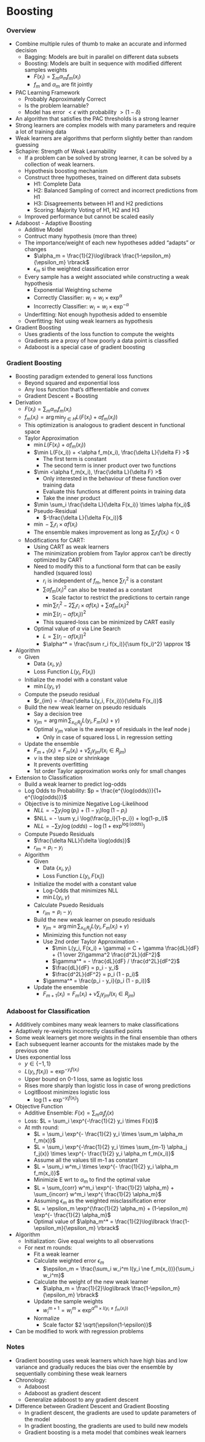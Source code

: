 # Boosting

### Overview

- Combine multiple rules of thumb to make an accurate and informed decision
    - Bagging: Models are buit in parallel on different data subsets
    - Boosting: Models are built in sequence with modified different samples weights
        - $F(x_i) = \sum_m \alpha_m f_m(x_i)$ 
        - $f_m$ and $\alpha_m$ are fit jointly
- PAC Learning Framework
    - Probably Approximately Correct
    - Is the problem learnable?
    - Model has error $< \epsilon$ with probability $> (1 -\delta)$
- An algorithm that satisfies the PAC thresholds is a strong learner
- Strong learners are complex models with many parameters and require a lot of training data
- Weak learners are algorithms that perform slightly better than random guessing
- Schapire: Strength of Weak Learnability
    - If a problem can be solved by strong learner, it can be solved by a collection of weak learners. 
    - Hypothesis boosting mechanism 
    - Construct three hypotheses, trained on different data subsets
        - H1: Complete Data
        - H2: Balanced Sampling of correct and incorrect predictions from H1
        - H3: Disagreements between H1 and H2 predictions
        - Scoring: Majority Voting of H1, H2 and H3
    - Improved performance but cannot be scaled easily
- Adaboost - Adaptive Boosting
    - Additive Model 
    - Contruct many hypothesis (more than three)
    - The importance/weight of each new hypotheses added "adapts" or changes
        - $\alpha_m = \frac{1}{2}\log\lbrack \frac{1-\epsilon_m}{\epsilon_m} \rbrack$ 
        - $\epsilon_m$ si the weighted classification error
    - Every sample has a weight associated while constructing a weak hypothesis
        - Exponential Weighting scheme
        - Correctly Classifier: $w_i = w_i \times \exp^{\alpha}$
        - Incorrectly Classifier: $w_i = w_i \times \exp^{-\alpha}$
    - Underfitting: Not enough hypothesis added to ensemble
    - Overfitting: Not using weak learners as hypothesis
- Gradient Boosting
    - Uses gradients of the loss function to compute the weights
    - Gradients are a proxy of how poorly a data point is classified
    - Adaboost is a special case of gradient boosting

### Gradient Boosting
- Boosting paradigm extended to general loss functions 
    - Beyond squared and exponential loss
    - Any loss function that's differentiable and convex
    - Gradient Descent + Boosting
- Derivation
    - $F(x_i) = \sum_m \alpha_m f_m(x_i)$
    - $f_m(x_i) = \arg \min_{f \in H} L(F(x_i) + \alpha f_m(x_i))$
    - This optimization is analogous to gradient descent in functional space
    - Taylor Approximation
        - $\min L(F(x_i) + \alpha f_m(x_i))$
        - $\min L(F(x_i)) + <\alpha f_m(x_i), \frac{\delta L}{\delta F} >$
            - The first term is constant
            - The second term is inner product over two functions
        - $\min <\alpha f_m(x_i), \frac{\delta L}{\delta F} >$
            - Only interested in the behaviour of these function over training data
            - Evaluate this functions at different points in training data
            - Take the inner product
        - $\min \sum_i \frac{\delta L}{\delta F(x_i)} \times \alpha f(x_i)$
        - Pseudo-Residual
            -  $-\frac{\delta L}{\delta F(x_i)}$
        - $\min - \sum_i r_i \times \alpha f(x_i)$
        - The ensemble makes improvement as long as $\sum_i r_i f(x_i) < 0$
    - Modifications for CART:
        - Using CART as weak learners 
        - The minimization problem from Taylor approx can't be directly optimized by  CART 
        - Need to modify this to a functional form that can be easily handled (squared loss)
            - $r_i$ is independent of $f_m$, hence $\sum r_i ^2$ is a constant
            - $\sum \alpha f_m (x_i) ^2$ can also be treated as a constant
                - Scale factor to restrict the predictions to certain range
            - $\min  \sum r_i ^2 -2 \sum_i r_i \times \alpha f(x_i) + \sum \alpha f_m (x_i) ^2$
            - $\min \sum (r_i  - \alpha f(x_i))^2$
            - This squared-loss can be minimized by CART easily
        - Optimal value of $\alpha$ via Line Search
            - $L = \sum (r_i  - \alpha f(x_i))^2$
            - $\alpha^* = \frac{\sum r_i f(x_i)}{\sum f(x_i)^2} \approx 1$
- Algorithm
    - Given 
        - Data $\lbrace x_i, y_i \rbrace$
        - Loss Function $L(y_i, F(x_i))$
    - Initialize the model with a constant value 
        -  $\min L(y_i, \gamma)$
    -  Compute the pseudo residual
        - $r_{im} = -\frac{\delta L(y_i, F(x_i))}{\delta F(x_i)}$   
    - Build the new weak learner on pseudo residuals
        - Say a decision tree 
        - $\gamma_{jm} = \arg\min \sum_{x_\in R_{ij}} L(y_i, F_m(x_i) + \gamma)$
        - Optimal $\gamma_{jm}$ value is the average of residuals in the leaf node j 
            - Only in case of squared loss L in regression setting 
    - Update the ensemble
        - $F_{m+1}(x_i) = F_m(x_i) + \nu \sum_j \gamma_{jm} I(x_i \in R_{jm})$ 
        - $\nu$ is the step size or shrinkage
        - It prevents overfitting
        - 1st order Taylor approximation works only for small changes
- Extension to Classification
    - Build a weak learner to predict log-odds
    - Log Odds to Probability: $p = \frac{e^{\log(odds)}}{1+ e^{\log(odds)}}$  
    - Objective is to minimize Negative Log-Likelihood
        - $NLL = - \sum y_i \log(p_i) + (1 - y_i) \log(1-p_i)$
        - $NLL = - \sum y_i \log(\frac{p_i}{1-p_i}) + log(1-p_i)$
        - $NLL = - \sum  y_i \log(odds) - \log(1 + \exp^{\log(odds)})$
    - Compute Psuedo Residuals
        - $\frac{\delta NLL}{\delta \log(odds)}$ 
        - $r_{im} = p_i - y_i$
    - Algorithm
        - Given 
            - Data $\lbrace x_i, y_i \rbrace$
            - Loss Function $L(y_i, F(x_i))$
        - Initialize the model with a constant value 
            - Log-Odds that minimizes NLL 
            - $\min L(y_i, \gamma)$
        - Calculate Psuedo Residuals
            - $r_{im} = p_i - y_i$ 
        - Build the new weak learner on pseudo residuals
            -  $\gamma_{jm} = \arg \min \sum_{x_\in R_{ij}} L(y_i, F_m(x_i) + \gamma)$
            -  Minimizing this function not easy
            -  Use 2nd order Taylor Approximation                - 
                -  $\min L(y_i, F(x_i) + \gamma) = C + \gamma \frac{dL}{dF} + {1 \over 2}\gamma^2 \frac{d^2L}{dF^2}$
                - $\gamma^* = - \frac{dL}{dF} / \frac{d^2L}{dF^2}$
                - $\frac{dL}{dF} = p_i - y_i$
                - $\frac{d^2L}{dF^2}  = p_i (1 - p_i)$
            - $\gamma^* = \frac{p_i - y_i}{p_i (1 - p_i)}$
        - Update the ensemble
            - $F_{m+1}(x_i) = F_m(x_i) + \nu \sum_j \gamma_{jm} I(x_i \in R_{jm})$ 

### Adaboost for Classification 
- Additively combines many weak learners to make classifications
- Adaptively re-weights incorrectly classified points
- Some weak learners get more weights in the final ensemble than others
- Each subsequent learner accounts for the mistakes made by the previous one
- Uses exponential loss
    -  $y \in \{-1,1\}$
    -  $L(y_i, f(x_i)) = \exp^{-y_i f(x_i)}$
    -  Upper bound on 0-1 loss, same as logistic loss
    -  Rises more sharply than logistic loss in case of wrong predictions
    -  LogitBoost minimizes logistic loss
        - $\log(1 + \exp^{-y_i f(x_i)})$   
- Objective Function
    - Additive Ensemble: $F(x) = \sum_m \alpha_j f_j(x)$
    - Loss: $L = \sum_i \exp^{-\frac{1}{2} y_i \times F(x)}$
    - At mth round:
        - $L = \sum_i \exp^{- \frac{1}{2} y_i \times \sum_m \alpha_m f_m(x)}$
        - $L = \sum_i \exp^{-\frac{1}{2} y_i \times \sum_{m-1} \alpha_j f_j(x)} \times \exp^{- \frac{1}{2} y_i \alpha_m f_m(x_i)}$
        - Assume all the values till m-1 as constant
        - $L = \sum_i w^m_i \times \exp^{- \frac{1}{2} y_i \alpha_m f_m(x_i)}$
        - Minimizie E wrt to $\alpha_m$ to find the optimal value
        - $L = \sum_{corr} w^m_i \exp^{- \frac{1}{2} \alpha_m} + \sum_{incorr}  w^m_i \exp^{ \frac{1}{2} \alpha_m}$
        - Assuming $\epsilon_m$ as the weighted misclassification error
        - $L = \epsilon_m  \exp^{\frac{1}{2} \alpha_m} + (1-\epsilon_m) \exp^{- \frac{1}{2} \alpha_m}$
        - Optimal value of $\alpha_m^* = \frac{1}{2}\log\lbrack \frac{1-\epsilon_m}{\epsilon_m} \rbrack$
- Algorithm
    - Initialization: Give equal weights to all observations 
    - For next m rounds:
        - Fit a weak learner
        - Calculate weighted error $\epsilon_m$
            - $\epsilon_m = \frac{\sum_i w_i^m I(y_i \ne f_m(x_i))}{\sum_i w_i^m}$ 
        - Calculate the weight of the new weak learner
            -  $\alpha_m = \frac{1}{2}\log\lbrack \frac{1-\epsilon_m}{\epsilon_m} \rbrack$
        -  Update the sample weights
            - $w_i^{m+1} = w_i^{m} \times \exp^{\alpha^m \times I(y_i \ne f_m(x_i))}$ 
        - Normalize
            - Scale factor $2 \sqrt{\epsilon(1-\epsilon)}$ 
- Can be modified to work with regression problems

### Notes
- Gradient boosting uses weak learners which have high bias and low variance and gradually reduces the bias over the ensemble by sequentially combining these weak learners
- Chronology:
    - Adaboost
    - Adaboost as gradient descent
    - Generalize adaboost to any gradient descent
- Difference between Gradient Descent and Gradient Boosting
    - In gradient descent, the gradients are used to update parameters of the model
    - In gradient boosting, the gradients are used to build new models
    - Gradient boosting is a meta model that combines weak learners